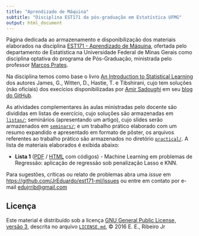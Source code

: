 ```yaml
---
title: "Aprendizado de Máquina"
subtitle: "Disciplina EST171 da pós-graduação em Estatística UFMG"
output: html_document
---
```


Página dedicada ao armazenamento e disponibilização dos materiais
elaborados na disciplina
[EST171 - Aprendizado de Máquina][est171],
ofertada pelo departamento de Estatística na Universidade Federal de
Minas Gerais como disciplina optativa do programa de Pós-Graduação,
ministrada pelo professor [Marcos Prates][marcosop].

Na disciplina temos como base o livro
[An Introduction to Statistical Learning][livro] dos autores James, G.,
Witten, D., Hastie, T. e Tibshirani, cujo tem soluções (não oficiais)
dos execícios disponibilizadas por [Amir Sadoughi][amir] em seu
[blog do GitHub][solutions].

As atividades complementares às aulas ministradas pelo docente são
divididas em listas de exercício, cujo soluções são armazenadas em
[`listas/`]; seminários (apresentando um artigo), cujo slides serão
armazenados em [`seminars/`]; e um trabalho prático elaborado com um
resumo expandido e apresentado em formato de pôster, os arquivos
referentes ao trabalho prático são armazenados no diretório
[`practical/`]. A lista de materiais elaborados é exibida abaixo:

* **Lista 1** ([PDF](./lista1.pdf) / [HTML](./lista1.html) com códigos) -
  Machine Learning em problemas de Regressão: aplicação de regressão sob
  penalização Lasso e KNN.\

Para sugestões, críticas ou relato de problemas abra uma _issue_ em
[htps://github.com/JrEduardo/est171-ml/issues](https://github.com/JrEduardo/est171-ml/issues)
ou entre em contato por e-mail [edujrrib@gmail.com](mailto:edujrrib@gmail.com)

## Licença ##

Este material é distribuído sob a licença
[GNU General Public License, versão 3], descrita no arquivo
[`LICENSE.md`], © 2016 E. E., Ribeiro Jr

[est171]: http://est.ufmg.br/~marcosop/est171-ML
[marcosop]: http://est.ufmg.br/~marcosop
[livro]: http://www.springer.com/us/book/9781461471370
[amir]: http://princehonest.com/
[solutions]: http://blog.princehonest.com/stat-learning/
[`listas/`]: https://github.com/JrEduardo/est171-ml/tree/master/listas
[`seminars/`]: https://github.com/JrEduardo/est171-ml/tree/master/seminars
[`practical/`]: https://github.com/JrEduardo/est171-ml/tree/master/practical
[GNU General Public License, versão 3]: https://www.gnu.org/licenses/gpl-3.0.html
[`LICENSE.md`]: https://github.com/JrEduardo/ce227-bayes/blob/master/LICENSE.md
